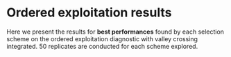 # Ordered exploitation results

Here we present the results for **best performances** found by each selection scheme on the ordered exploitation diagnostic with valley crossing integrated.
50 replicates are conducted for each scheme explored.